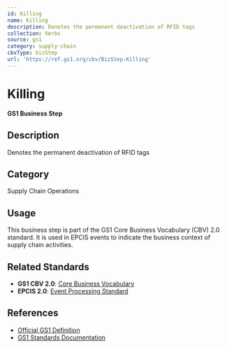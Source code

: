 ```yaml
---
id: Killing
name: Killing
description: Denotes the permanent deactivation of RFID tags
collection: Verbs
source: gs1
category: supply-chain
cbvType: bizStep
url: 'https://ref.gs1.org/cbv/BizStep-Killing'
---
```

# Killing

**GS1 Business Step**

## Description

Denotes the permanent deactivation of RFID tags

## Category

Supply Chain Operations

## Usage

This business step is part of the GS1 Core Business Vocabulary (CBV) 2.0 standard. It is used in EPCIS events to indicate the business context of supply chain activities.

## Related Standards

- **GS1 CBV 2.0**: [Core Business Vocabulary](https://ref.gs1.org/standards/cbv/)
- **EPCIS 2.0**: [Event Processing Standard](https://ref.gs1.org/standards/epcis/)

## References

- [Official GS1 Definition](https://ref.gs1.org/cbv/BizStep-Killing)
- [GS1 Standards Documentation](https://www.gs1.org/standards)
